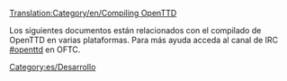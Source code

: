 [[Translation:Category/en/Compiling OpenTTD]]


Los siguientes documentos están relacionados con el compilado de OpenTTD en varias plataformas. Para más ayuda acceda al canal de IRC [irc://irc.oftc.net/openttd.compile #openttd] en OFTC.

[[Category:es/Desarrollo]]